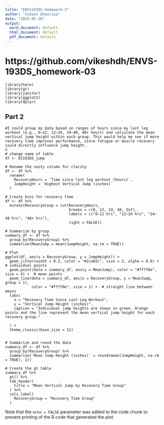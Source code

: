 ```yaml
---
title: "ENVS193DS-homework-3"
author: "Vikesh Dheeriya"
date: "2025-05-28"
output:
  word_document: default
  html_document: default
  pdf_document: default
---
```

# https://github.com/vikeshdh/ENVS-193DS_homework-03

```Reading

library(here)
library(gt)
library(janitor)
library(ggplot2)
library(dplyr)

```

## Part 2

```Problem
#I could group my data based on ranges of hours since my last leg workout (e.g., 0–12, 12–24, 24–48, 48+ hours) and calculate the mean vertical jump height within each group. This would help me see if more recovery time improves performance, since fatigue or muscle recovery could directly influence jump height.
S
# change name of table
df <- ES193DS_jump

# Rename the nasty column for clarity
df <- df %>%
  rename(
    RecoveryHours = `Time since last leg workout (hours)`,
    JumpHeight = `Highest Vertical Jump (inches)`
  )

# Create bins for recovery time
df <- df %>%
  mutate(RecoveryGroup = cut(RecoveryHours,
                             breaks = c(0, 12, 24, 48, Inf),
                             labels = c("0–12 hrs", "12–24 hrs", "24–48 hrs", "48+ hrs"),
                             right = FALSE))

# Summarize by group
summary_df <- df %>%
  group_by(RecoveryGroup) %>%
  summarise(MeanJump = mean(JumpHeight, na.rm = TRUE))

# Plot
ggplot(df, aes(x = RecoveryGroup, y = JumpHeight)) +
  geom_jitter(width = 0.2, color = "#2ca02c", size = 2, alpha = 0.6) +  # individual points
  geom_point(data = summary_df, aes(y = MeanJump), color = "#ff7f0e", size = 4) +  # mean points
  geom_line(data = summary_df, aes(x = RecoveryGroup, y = MeanJump, group = 1), 
            color = "#ff7f0e", size = 1) +  # straight line between means
  labs(
    x = "Recovery Time Since Last Leg Workout",
    y = "Vertical Jump Height (inches)", 
    caption = "Individual jump heights are shown in green. Orange points and the line represent the mean vertical jump height for each recovery group."

  ) +
  theme_classic(base_size = 11)


# Summarize and round the data
summary_df <- df %>%
  group_by(RecoveryGroup) %>%
  summarise(`Mean Jump Height (inches)` = round(mean(JumpHeight, na.rm = TRUE), 1))

# Create the gt table
summary_df %>%
  gt() %>%
  tab_header(
    title = "Mean Vertical Jump by Recovery Time Group"
  ) %>%
  cols_label(
    RecoveryGroup = "Recovery Time Group"
  )

```

Note that the `echo = FALSE` parameter was added to the code chunk to prevent printing of the R code that generated the plot.
